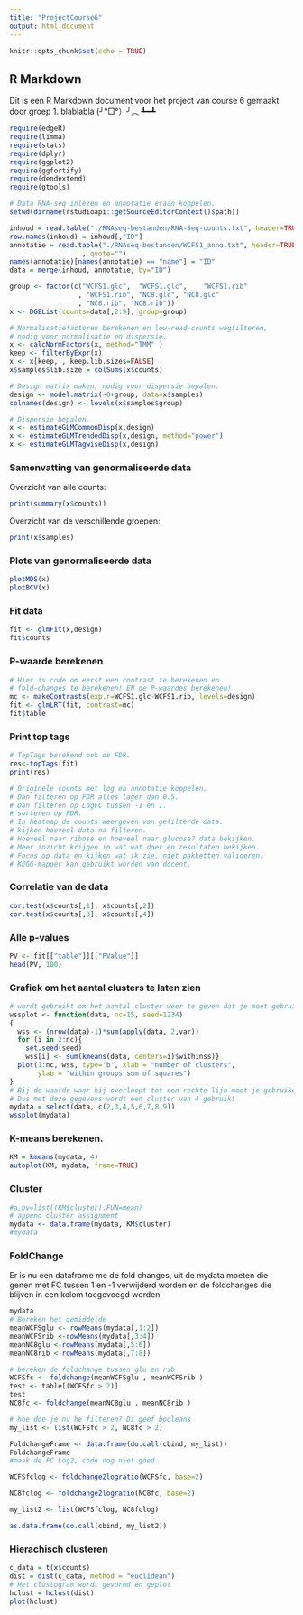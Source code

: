 ```yaml
---
title: "ProjectCourse6"
output: html_document
---
```


```r
knitr::opts_chunk$set(echo = TRUE)
```

## R Markdown
Dit is een R Markdown document voor het project van course 6 gemaakt door 
groep 1. blablabla (╯°□°）╯︵ ┻━┻

```r
require(edgeR)
require(limma)
require(stats)
require(dplyr)
require(ggplot2)
require(ggfortify)
require(dendextend)
require(gtools)
```

```r
# Data RNA-seq inlezen en annotatie eraan koppelen. 
setwd(dirname(rstudioapi::getSourceEditorContext()$path))

inhoud = read.table("./RNAseq-bestanden/RNA-Seq-counts.txt", header=TRUE)
row.names(inhoud) = inhoud[,"ID"]
annotatie = read.table("./RNAseq-bestanden/WCFS1_anno.txt", header=TRUE, sep="\t"
                  , quote="")
names(annotatie)[names(annotatie) == "name"] = "ID"
data = merge(inhoud, annotatie, by="ID")

group <- factor(c("WCFS1.glc",	"WCFS1.glc",	"WCFS1.rib"
                 , "WCFS1.rib", "NC8.glc", "NC8.glc"	
                 , "NC8.rib", "NC8.rib"))
x <- DGEList(counts=data[,2:9], group=group)

# Normalisatiefactoren berekenen en low-read-counts wegfilteren,
# nodig voor normalisatie en dispersie.
x <- calcNormFactors(x, method="TMM" )
keep <- filterByExpr(x)
x <- x[keep, , keep.lib.sizes=FALSE]
x$samples$lib.size = colSums(x$counts)

# Design matrix maken, nodig voor dispersie bepalen.
design <- model.matrix(~0+group, data=x$samples)
colnames(design) <- levels(x$samples$group)

# Dispersie bepalen.
x <- estimateGLMCommonDisp(x,design)
x <- estimateGLMTrendedDisp(x,design, method="power")
x <- estimateGLMTagwiseDisp(x,design)
```

### Samenvatting van genormaliseerde data
Overzicht van alle counts:
```r
print(summary(x$counts))
```
Overzicht van de verschillende groepen:
```r
print(x$samples)
```
### Plots van genormaliseerde data
```r
plotMDS(x)
plotBCV(x)
```

### Fit data
```r
fit <- glmFit(x,design)
fit$counts
```

### P-waarde berekenen
```r
# Hier is code om eerst een contrast te berekenen en
# fold-changes te berekenen! EN de P-waardes berekenen!
mc <- makeContrasts(exp.r=WCFS1.glc-WCFS1.rib, levels=design)
fit <- glmLRT(fit, contrast=mc)
fit$table
```
### Print top tags
```r
# TopTags berekend ook de FDR.
res<-topTags(fit)
print(res)

# Originele counts met log en annotatie koppelen.
# Dan filteren op FDR alles lager dan 0.5.
# Dan filteren op LogFC tussen -1 en 1.
# sorteren op FDR.
# In heatmap de counts weergeven van gefilterde data.
# kijken hoeveel data na filteren.
# Hoeveel naar ribose en hoeveel naar glucose? data bekijken.
# Meer inzicht krijgen in wat wat doet en resultaten bekijken.
# Focus op data en kijken wat ik zie, niet pakketten valideren.
# KEGG-mapper kan gebruikt worden van docent.
```
### Correlatie van de data
```r
cor.test(x$counts[,1], x$counts[,2])
cor.test(x$counts[,3], x$counts[,4])
```
### Alle p-values
```r
PV <- fit[["table"]][["PValue"]]
head(PV, 100)
```
### Grafiek om het aantal clusters te laten zien
```r
# wordt gebruikt om het aantal cluster weer te geven dat je moet gebruiken voor de K-means
wssplot <- function(data, nc=15, seed=1234)
{
  wss <- (nrow(data)-1)*sum(apply(data, 2,var))
  for (i in 2:nc){
    set.seed(seed)
    wss[i] <- sum(kmeans(data, centers=i)$withinss)}
  plot(1:nc, wss, type='b', xlab = "number of clusters", 
       ylab = "within groups sum of squares")
}
# Bij de waarde waar hij overloopt tot een rechte lijn moet je gebruiken voor aantal clusters.
# Dus met deze gegevens wordt een cluster van 4 gebruikt
mydata = select(data, c(2,3,4,5,6,7,8,9))
wssplot(mydata)
```



### K-means berekenen.
```r
KM = kmeans(mydata, 4)
autoplot(KM, mydata, frame=TRUE)
```

### Cluster
```r
#a,by=list((KM$cluster),FUN=mean)
# append cluster assignment
mydata <- data.frame(mydata, KM$cluster)
#mydata
```

### FoldChange
Er is nu een dataframe me de fold changes,
uit de mydata moeten die genen met FC tussen 1 en -1 verwijderd worden
en de foldchanges die blijven in een kolom toegevoegd worden
```r

mydata
# Bereken het gemiddelde
meanWCFSglu <- rowMeans(mydata[,1:2])
meanWCFSrib <-rowMeans(mydata[,3:4])
meanNC8glu <-rowMeans(mydata[,5:6])
meanNC8rib <-rowMeans(mydata[,7:8])

# bereken de foldchange tussen glu en rib
WCFSfc <- foldchange(meanWCFSglu , meanWCFSrib )
test <- table[(WCFSfc > 2)]
test
NC8fc <- foldchange(meanNC8glu , meanNC8rib )

# hoe doe je nu he filteren? Di geef booleans
my_list <- list(WCFSfc > 2, NC8fc > 2)

FoldchangeFrame <- data.frame(do.call(cbind, my_list))
FoldchangeFrame
#maak de FC Log2, code nog niet goed

WCFSfclog <- foldchange2logratio(WCFSfc, base=2)

NC8fclog <- foldchange2logratio(NC8fc, base=2)

my_list2 <- list(WCFSfclog, NC8fclog)

as.data.frame(do.call(cbind, my_list2))
```

### Hierachisch clusteren
```r
c_data = t(x$counts)
dist = dist(c_data, method = "euclidean")
# Het clustogram wordt gevormd en geplot
hclust = hclust(dist)
plot(hclust)
```